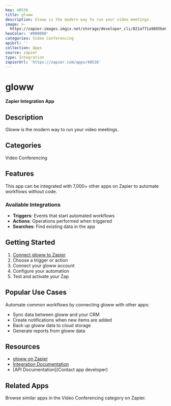 ```yaml
---
key: 40536
title: gloww
description: Gloww is the modern way to run your video meetings.
image: >-
  https://zapier-images.imgix.net/storage/developer_cli/821a771a9885be0421e67eb7efebf059.png?auto=format%2Ccompress&ixlib=python-3.0.0&q=50
hexColor: '#000000'
categories: Video Conferencing
apiUrl: ''
collection: Apps
source: zapier
type: Integration
zapierUrl: 'https://zapier.com/apps/40536'
---
```

# gloww

**Zapier Integration App**

## Description

Gloww is the modern way to run your video meetings.

## Categories

Video Conferencing

## Features

This app can be integrated with 7,000+ other apps on Zapier to automate workflows without code.

### Available Integrations

- **Triggers**: Events that start automated workflows
- **Actions**: Operations performed when triggered
- **Searches**: Find existing data in the app

## Getting Started

1. [Connect gloww to Zapier](https://zapier.com/apps/40536)
2. Choose a trigger or action
3. Connect your gloww account
4. Configure your automation
5. Test and activate your Zap

## Popular Use Cases

Automate common workflows by connecting gloww with other apps:

- Sync data between gloww and your CRM
- Create notifications when new items are added
- Back up gloww data to cloud storage
- Generate reports from gloww data

## Resources

- [gloww on Zapier](https://zapier.com/apps/40536)
- [Integration Documentation](https://zapier.com/apps/40536/integrations)
- [API Documentation](Contact app developer)

## Related Apps

Browse similar apps in the Video Conferencing category on Zapier.
